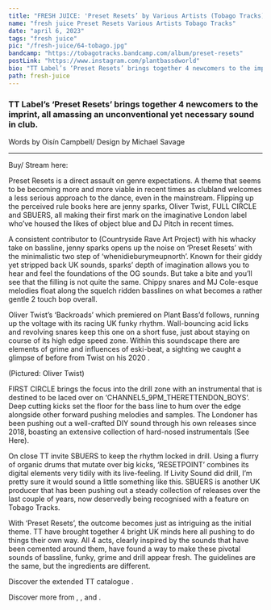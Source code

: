 ---
title: "FRESH JUICE: 'Preset Resets’ by Various Artists (Tobago Tracks)"
name: "fresh juice Preset Resets Various Artists Tobago Tracks"
date: "april 6, 2023"
tags: "fresh juice"
pic: "/fresh-juice/64-tobago.jpg"
bandcamp: "https://tobagotracks.bandcamp.com/album/preset-resets"
postLink: "https://www.instagram.com/plantbassdworld"
bio: "TT Label’s ‘Preset Resets’ brings together 4 newcomers to the imprint, all amassing an unconventional yet necessary sound in club."
path: fresh-juice
---

### TT Label’s ‘Preset Resets’ brings together 4 newcomers to the imprint, all amassing an unconventional yet necessary sound in club.

<p className="smallText">Words by Oisín Campbell/ Design by Michael Savage</p>

<hr />

<BandCamp src="album=2233097470" />

Buy/ Stream here: <HoverLink url="tobagotracks.bandcamp.com/album/preset-resets" external />

Preset Resets is a direct assault on genre expectations. A theme that seems to be becoming more and more viable in recent times as clubland welcomes a less serious approach to the dance, even in the mainstream. Flipping up the perceived rule books here are jenny sparks, Oliver Twist, FULL CIRCLE and SBUERS, all making their first mark on the imaginative London label who’ve housed the likes of object blue and DJ Pitch in recent times.

A consistent contributor to <HoverLink url="countrysideraveartprojectrecords.bandcamp.com/" name="C.R.A.P Records" external /> (Countryside Rave Art Project) with his whacky take on bassline, jenny sparks opens up the noise on ‘Preset Resets’ with the minimalistic two step of ‘whenidieburymeupnorth’. Known for their giddy yet stripped back UK sounds, sparks’ depth of imagination allows you to hear and feel the foundations of the OG sounds. But take a bite and you’ll see that the filling is not quite the same. Chippy snares and MJ Cole-esque melodies float along the squelch ridden basslines on what becomes a rather gentle 2 touch bop overall.

Oliver Twist’s ‘Backroads’ which premiered on Plant Bass’d <HoverLink url="soundcloud.com/plantbassddjs/premiere-oliver-twist-backroads" name="(See Here)" external /> follows, running up the voltage with its racing UK funky rhythm. Wall-bouncing acid licks and revolving snares keep this one on a short fuse, just about staying on course of its high edge speed zone. Within this soundscape there are elements of grime and influences of eski-beat, a sighting we caught a glimpse of before from Twist on his 2020 <HoverLink url="ollllivertwist.bandcamp.com/album/cracked-ep" name="CRACKED EP" external />.

<Picture src="/fresh-juice/64-oliver.png" alt="Oliver Twist cover pic" size={1200} />
<p className="smallText">(Pictured: Oliver Twist)</p>

FIRST CIRCLE brings the focus into the drill zone with an instrumental that is destined to be laced over on ‘CHANNEL5_9PM_THERETTENDON_BOYS’. Deep cutting kicks set the floor for the bass line to hum over the edge alongside other forward pushing melodies and samples. The Londoner has been pushing out a well-crafted DIY sound through his own releases since 2018, boasting an extensive collection of hard-nosed instrumentals (See Here).

On close TT invite SBUERS to keep the rhythm locked in drill. Using a flurry of organic drums that mutate over big kicks, ‘RESETPOINT’ combines its digital elements very tidily with its live-feeling. If Livity Sound did drill, I’m pretty sure it would sound a little something like this. SBUERS is another UK producer that has been pushing out a steady collection of releases over the last couple of years, now deservedly being recognised with a feature on Tobago Tracks.

<Picture src="/fresh-juice/64-pr.png" alt="Preset reset logo" size={1200} />

With ‘Preset Resets’, the outcome becomes just as intriguing as the initial theme. TT have brought together 4 bright UK minds here all pushing to do things their own way. All 4 acts, clearly inspired by the sounds that have been cemented around them, have found a way to make these pivotal sounds of bassline, funky, grime and drill appear fresh. The guidelines are the same, but the ingredients are different.

Discover the extended TT catalogue <HoverLink url="tobagotracks.bandcamp.com/music" name="here" external />.

Discover more from <HoverLink url="countrysideraveartprojectrecords.bandcamp.com/album/songs2listen2onyourdayoffwork-vol-3" name="Jenny Sparks" external />, <HoverLink url="ollllivertwist.bandcamp.com/album/cracked-ep" name="Oliver Twist" external />, <HoverLink url="f1rstcircle.bandcamp.com/" name="FIRST CIRCLE" external /> and <HoverLink url="sbuers.bandcamp.com/" name="SBUERS" external /> .
